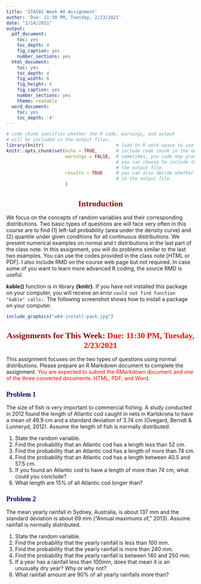 ---
title: 'STA501 Week #4 Assignment'
author: 'Due: 11:30 PM, Tuesday, 2/23/2021'
date: "2/14/2021"
output:
  pdf_document: 
    toc: yes
    toc_depth: 4
    fig_caption: yes
    number_sections: yes
  html_document:
    toc: yes
    toc_depth: 4
    fig_width: 6
    fig_height: 4
    fig_caption: yes
    number_sections: yes
    theme: readable
  word_document:
    toc: yes
    toc_depth: '4'
---

<style type="text/css">
h1.title {
  font-size: 20px;
  color: DarkRed;
  text-align: center;
}
h4.author { /* Header 4 - and the author and data headers use this too  */
    font-size: 18px;
  font-family: "Times New Roman", Times, serif;
  color: DarkRed;
  text-align: center;
}
h4.date { /* Header 4 - and the author and data headers use this too  */
  font-size: 18px;
  font-family: "Times New Roman", Times, serif;
  color: DarkBlue;
  text-align: center;
}
h1 { /* Header 3 - and the author and data headers use this too  */
    font-size: 22px;
    font-family: "Times New Roman", Times, serif;
    color: darkred;
    text-align: center;
}
h2 { /* Header 3 - and the author and data headers use this too  */
    font-size: 18px;
    font-family: "Times New Roman", Times, serif;
    color: navy;
    text-align: left;
}
h3 { /* Header 3 - and the author and data headers use this too  */
    font-size: 15px;
    font-family: "Times New Roman", Times, serif;
    color: navy;
    text-align: left;
}
h4 { /* Header 4 - and the author and data headers use this too  */
    font-size: 18px;
    font-family: "Times New Roman", Times, serif;
    color: darkred;
    text-align: left;
}
</style>


```{r setup, include=FALSE}
# code chunk specifies whether the R code, warnings, and output 
# will be included in the output files.
library(knitr)                           # load to R work-space to use functions in it.
knitr::opts_chunk$set(echo = TRUE,       # include code chunk in the output file.
                      warnings = FALSE,  # sometimes, you code may produce warning messages,
                                         # you can choose to include the warning messages in
                                         # the output file. 
                      results = TRUE     # you can also decide whether to include the output
                                         # in the output file.
                      )   
```


# Introduction 

We focus on the concepts of random variables and their corresponding distributions. Two basic types of questions are will face very often in this course are to find (1) left-tail probability (area under the density curve) and (2) quantile under given conditions for all continuous distributions. We present numerical examples on normal and t distributions in the last part of the class note. In this assignment, you will do problems similar to the last two examples. You can use the codes provided in the class note [HTML or PDF]. I also include RMD on the course web page but not required. In case some of you want to learn more advanced R coding, the source RMD is useful.

**kable()** function is in library **{knitr}**. If you have not installed this package on your computer, you will receive an error `could not find function "kable" calls:`. The following screenshot shows how to install a package on your computer.

```{r echo=FALSE, fig.align ="center", fig.cap="Install Packages on computer.", fig.height=4,fig.width=4, dev="jpeg"}
include_graphics("w04-install-pack.jpg")
```



# Assignments for This Week: <font color = "red"><b>Due: 11:30 PM, Tuesday, 2/23/2021</b></font>

This assignment focuses on the two types of questions using normal distributions. Please prepare an R Markdown document to complete the assignment. <font color = "red">You are expected to submit the RMarkdown document and one of the three converted documents: HTML, PDF, and Word.</font>

## Problem 1

The size of fish is very important to commercial fishing. A study conducted in 2012 found the length of Atlantic cod caught in nets in Karlskrona to have a mean of 49.9 cm and a standard deviation of 3.74 cm (Ovegard, Berndt & Lunneryd, 2012). Assume the length of fish is normally distributed.

  1. State the random variable.
  2. Find the probability that an Atlantic cod has a length less than 52 cm.
  3. Find the probability that an Atlantic cod has a length of more than 74 cm.
  4. Find the probability that an Atlantic cod has a length between 40.5 and 57.5 cm.
  5. If you found an Atlantic cod to have a length of more than 74 cm, what could you conclude?
  6. What length are 15% of all Atlantic cod longer than?



## Problem 2

The mean yearly rainfall in Sydney, Australia, is about 137 mm and the standard deviation is about 69 mm ("Annual maximums of," 2013). Assume rainfall is normally distributed.

  1. State the random variable.
  2. Find the probability that the yearly rainfall is less than 100 mm.
  3. Find the probability that the yearly rainfall is more than 240 mm.
  4. Find the probability that the yearly rainfall is between 140 and 250 mm.
  5. If a year has a rainfall less than 100mm, does that mean it is an unusually dry year? Why or why not?
  6. What rainfall amount are 90% of all yearly rainfalls more than?











